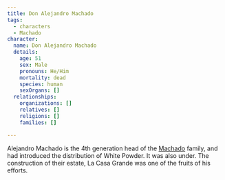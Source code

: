 ```yaml
---
title: Don Alejandro Machado
tags:
  - characters
  - Machado
character:
  name: Don Alejandro Machado
  details:
    age: 51
    sex: Male
    pronouns: He/Him
    mortality: dead
    species: human
    sexOrgans: []
  relationships:
    organizations: []
    relatives: []
    religions: []
    families: []

---
```


Alejandro Machado is the 4th generation head of the
[Machado](/world/families/machado/) family, and had introduced the distribution
of White Powder. It was also under. The construction of their estate, La Casa
Grande was one of the fruits of his efforts.
